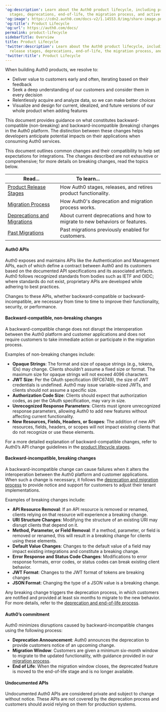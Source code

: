 ---
'og:description': Learn about the Auth0 product lifecycle, including product release
  stages, deprecations, end-of-life, the migration process, and active migrations.
'og:image': https://cdn2.auth0.com/docs-v2/1.14553.0/img/share-image.png
'og:title': Product Lifecycle
'og:url': https://auth0.com/docs/
permalink: product-lifecycle
sidebarTitle: Overview
title: Product Lifecycle
'twitter:description': Learn about the Auth0 product lifecycle, including product
  release stages, deprecations, end-of-life, the migration process, and active migrations.
'twitter:title': Product Lifecycle
---
When building Auth0 products, we resolve to:

* Deliver value to customers early and often, iterating based on their feedback
* Seek a deep understanding of our customers and consider them in every decision
* Relentlessly acquire and analyze data, so we can make better choices
* Visualize and design for current, idealized, and future versions of our whole product when adding features

This document provides guidance on what constitutes backward-compatible (non-breaking) and backward-incompatible (breaking) changes in the Auth0 platform. The distinction between these changes helps developers anticipate potential impacts on their applications when consuming Auth0 services.

This document outlines common changes and their compatibility to help set expectations for integrations. The changes described are not exhaustive or comprehensive; for more details on breaking changes, read the topics below.

<table class="table"><thead>
<tr>
<th><strong>Read...</strong></th>
<th><strong>To learn...</strong>                                </th>
</tr>
</thead>
<tbody>
<tr>
<td><a href="/docs/troubleshoot/product-lifecycle/product-release-stages">Product Release Stages</a></td>
<td>How Auth0 stages, releases, and retires product functionality.</td>
</tr>
<tr>
<td><a href="/docs/troubleshoot/product-lifecycle/migration-process">Migration Process</a></td>
<td>How Auth0's deprecation and migration process works.</td>
</tr>
<tr>
<td><a href="/docs/troubleshoot/product-lifecycle/deprecations-and-migrations">Deprecations and Migrations</a></td>
<td>About current deprecations and how to migrate to new behaviors or features.</td>
</tr>
<tr>
<td><a href="/docs/troubleshoot/product-lifecycle/past-migrations">Past Migrations</a></td>
<td>Past migrations previously enabled for customers.</td>
</tr>
</tbody>
</table>

#### Auth0 APIs

Auth0 exposes and maintains APIs like the Authentication and Management APIs, each of which define a contract between Auth0 and its customers based on the documented API specifications and its associated artifacts. Auth0 follows recognized standards from bodies such as IETF and OIDC; where standards do not exist, proprietary APIs are developed while adhering to best practices.

Changes to these APIs, whether backward-compatible or backward-incompatible, are necessary from time to time to improve their functionality, security, or performance.

#### Backward-compatible, non-breaking changes

A backward-compatible change does not disrupt the interoperation between the Auth0 platform and customer applications and does not require customers to take immediate action or participate in the migration process.

Examples of non-breaking changes include:

* **Opaque Strings**: The format and size of opaque strings (e.g., tokens, IDs) may change. Clients shouldn’t assume a fixed size or format. The maximum size for opaque strings will not exceed 4096 characters.
* **<Tooltip tip="JSON Web Token (JWT): Standard ID Token format (and often Access Token format) used to represent claims securely between two parties." cta="View Glossary" href="/docs/glossary?term=JWT">JWT</Tooltip> Size**: Per the <Tooltip tip="JSON Web Token (JWT): Standard ID Token format (and often Access Token format) used to represent claims securely between two parties." cta="View Glossary" href="/docs/glossary?term=OAuth">OAuth</Tooltip> specification (RFC6749), the size of JWT credentials is undefined. Auth0 may issue variable-sized JWTs, and clients should not assume a specific size.
* **Authorization Code Size**: Clients should expect that authorization codes, as per the OAuth specification, may vary in size.
* **Unrecognized Response Parameters**: Clients must ignore unrecognized response parameters, allowing Auth0 to add new features without affecting current functionality.
* **New Resources, Fields, Headers, or Scopes**: The addition of new API resources, fields, headers, or scopes will not impact existing clients that do not recognize or use these elements.

For a more detailed explanation of backward-compatible changes, refer to Auth0’s API change guidelines in the [product lifecycle stages](/docs/troubleshoot/product-lifecycle/product-release-stages).

#### Backward-incompatible, breaking changes

A backward-incompatible change can cause failures when it alters the interoperation between the Auth0 platform and customer applications. When such a change is necessary, it follows the [deprecation and migration process](/docs/troubleshoot/product-lifecycle/deprecations-and-migrations) to provide notice and support for customers to adjust their tenant implementations.

Examples of breaking changes include:

* **API Resource Removal**: If an API resource is removed or renamed, clients relying on that resource will experience a breaking change.
* **URI Structure Changes**: Modifying the structure of an existing URI may disrupt clients that depend on it.
* **Method, Parameter, or Field Removal**: If a method, parameter, or field is removed or renamed, this will result in a breaking change for clients using these elements.
* **Default Value Changes**: Changes to the default value of a field may impact existing integrations and constitute a breaking change.
* **Error Response and Status Code Changes**: Modifications to error response formats, error codes, or status codes can break existing client behavior.
* **JWT Format**: Changes to the JWT format of tokens are breaking changes
* **JSON Format**: Changing the type of a JSON value is a breaking change.

Any breaking change triggers the deprecation process, in which customers are notified and provided at least six months to migrate to the new behavior. For more details, refer to the [deprecation and end-of-life process](/docs/troubleshoot/product-lifecycle/deprecations-and-migrations).

#### Auth0’s commitment

Auth0 minimizes disruptions caused by backward-incompatible changes using the following process:

* **Deprecation Announcement**: Auth0 announces the deprecation to provide customers notice of an upcoming change.
* **Migration Window**: Customers are given a minimum six-month window to migrate to the updated functionality, with guidance provided in our [migration process](/docs/troubleshoot/product-lifecycle/migration-process).
* **End of Life**: When the migration window closes, the deprecated feature is moved to the end-of-life stage and is no longer available.

#### Undocumented APIs

Undocumented Auth0 APIs are considered private and subject to change without notice. These APIs are not covered by the deprecation process and customers should avoid relying on them for production systems.